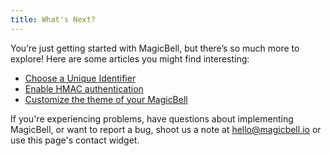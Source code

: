 ```yaml
---
title: What's Next?
---
```


You’re just getting started with MagicBell, but there’s so much more to explore! Here are some articles you might find interesting:

- [Choose a Unique Identifier](/docs/choosing-an-identifier)
- [Enable HMAC authentication](/docs/turn-on-hmac-authentication)
- [Customize the theme of your MagicBell](/docs/react/theme-customization)

If you're experiencing problems, have questions about implementing MagicBell, or want to report a bug, shoot us a note at hello@magicbell.io or use this page's contact widget.

